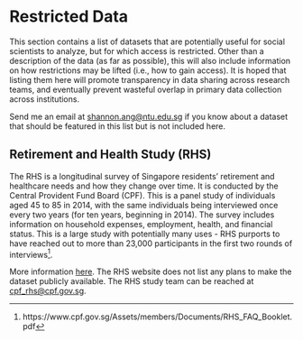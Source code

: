 # Restricted Data {#restricteddata}

This section contains a list of datasets that are potentially useful for social scientists to analyze, but for which access is restricted. Other than a description of the data (as far as possible), this will also include information on how restrictions may be lifted (i.e., how to gain access). It is hoped that listing them here will promote transparency in data sharing across research teams, and eventually prevent wasteful overlap in primary data collection across institutions.

Send me an email at <shannon.ang@ntu.edu.sg> if you know about a dataset that should be featured in this list but is not included here.

## Retirement and Health Study (RHS) {#rhs}

The RHS is a longitudinal survey of Singapore residents’ retirement and healthcare needs and how they change over time. It is conducted by the Central Provident Fund Board (CPF). This is a panel study of individuals aged 45 to 85 in 2014, with the same individuals being interviewed once every two years (for ten years, beginning in 2014). The survey includes information on household expenses, employment, health, and financial status. This is a large study with potentially many uses - RHS purports to have reached out to more than 23,000 participants in the first two rounds of interviews^[https://www.cpf.gov.sg/Assets/members/Documents/RHS_FAQ_Booklet.pdf].

More information [here](https://www.cpf.gov.sg/Members/Others/member-pages/retirement-and-health-study-(rhs)). The RHS website does not list any plans to make the dataset publicly available. The RHS study team can be reached at <cpf_rhs@cpf.gov.sg>. 